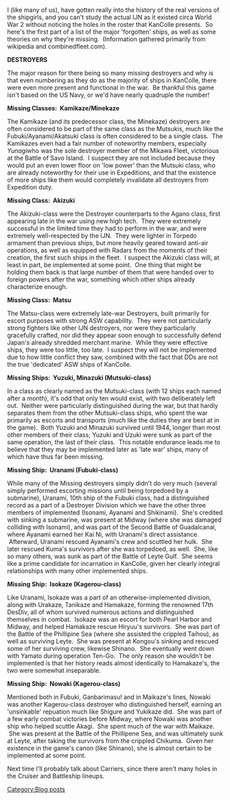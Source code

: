 I (like many of us), have gotten really into the history of the real versions of the shipgirls, and you can't study the actual IJN as it existed circa World War 2 without noticing the holes in the roster that KanColle presents.  So here's the first part of a list of the major 'forgotten' ships, as well as some theories on why they're missing.  (Information gathered primarily from wikipedia and combinedfleet.com).

'''DESTROYERS'''

The major reason for there being so many missing destroyers and why is that even numbering as they do as the majority of ships in KanColle, there were even more present and functional in the war.  Be thankful this game isn't based on the US Navy, or we'd have nearly quadruple the number!

'''Missing Classes:  Kamikaze/Minekaze'''

The Kamikaze (and its predecessor class, the Minekaze) destroyers are often considered to be part of the same class as the Mutsukis, much like the Fubuki/Ayanami/Akatsuki class is often considered to be a single class.  The Kamikazes even had a fair number of noteworthy members, especially ''Yunagi ''who was the sole destroyer member of the Mikawa Fleet, victorious at the Battle of Savo Island.  I suspect they are not included because they would put an even lower floor on 'low power' than the Mutsuki class, who are already noteworthy for their use in Expeditions, and that the existence of more ships like them would completely invalidate all destroyers from Expedition duty.

'''Missing Class:  Akizuki'''

The Akizuki-class were the Destroyer counterparts to the Agano class, first appearing late in the war using new high tech.  They were extremely successful in the limited time they had to perform in the war, and were extremely well-respected by the IJN.  They were lighter in Torpedo armament than previous ships, but more heavily geared toward anti-air operations, as well as equipped with Radars from the moments of their creation, the first such ships in the fleet.  I suspect the Akizuki class will, at least in part, be implemented at some point.  One thing that might be holding them back is that large number of them that were handed over to foreign powers after the war, something which other ships already characterize enough.

'''Missing Class:  Matsu'''

The Matsu-class were extremely late-war Destroyers, built primarily for escort purposes with strong ASW capability.  They were not particularly strong fighters like other IJN destroyers, nor were they particularly gracefully crafted, nor did they appear soon enough to successfully defend Japan's already shredded merchant marine.  While they were effective ships, they were too little, too late.  I suspect they will not be implemented due to how little conflict they saw, combined with the fact that DDs are not the true 'dedicated' ASW ships of KanColle.

'''Missing Ships:  Yuzuki, Minazuki (Mutsuki-class)'''

In a class as clearly named as the Mutsuki-class (with 12 ships each named after a month), it's odd that only ten would exist, with two deliberately left out.  Neither were particularly distinguished during the war, but that hardly separates them from the other Mutsuki-class ships, who spent the war primarily as escorts and transports (much like the duties they are best at in the game).  Both Yuzuki and Minazuki survived until 1944, longer than most other members of their class; Yuzuki and Uzuki were sunk as part of the same operation, the last of their class.  This notable endurance leads me to believe that they may be implemented later as 'late war' ships, many of which have thus far been missing.

'''Missing Ship:  Uranami (Fubuki-class)'''

While many of the Missing destroyers simply didn't do very much (several simply performed escorting missions until being torpedoed by a submarine), Uranami, 10th ship of the Fubuki class, had a distinguished record as a part of a Destroyer Division which we have the other three members of implemented (Isonami, Ayanami and Shikinami).  She's credited with sinking a submarine, was present at Midway (where she was damaged colliding with Isonami), and was part of the Second Battle of Guadalcanal, where Ayanami earned her Kai Ni, with Uranami's direct assistance.  Afterward, Uranami rescued Ayanami's crew and scuttled her hulk.  She later rescued Kuma's survivors after she was torpedoed, as well.  She, like so many others, was sunk as part of the Battle of Leyte Gulf.  She seems like a prime candidate for incarnation in KanColle, given her clearly integral relationships with many other implemented ships.

'''Missing Ship:  Isokaze (Kagerou-class)'''

Like Uranami, Isokaze was a part of an otherwise-implemented division, along with Urakaze, Tanikaze and Hamakaze, forming the renowned 17th DesDiv, all of whom survived numerous actions and distinguished themselves in combat.  Isokaze was an escort for both Pearl Harbor and Midway, and helped Hamakaze rescue Hiryuu's survivors.  She was part of the Battle of the Phillipine Sea (where she assisted the crippled Taihou), as well as surviving Leyte.  She was present at Kongou's sinking and rescued some of her surviving crew, likewise Shinano.  She eventually went down with Yamato during operation Ten-Go.  The only reason she wouldn't be implemented is that her history reads almost identically to Hamakaze's, the two were somewhat inseparable.

'''Missing Ship:  Nowaki (Kagerou-class)'''

Mentioned both in Fubuki, Ganbarimasu! and in Maikaze's lines, Nowaki was another Kagerou-class destroyer who distinguished herself, earning an 'unsinkable' repuation much like Shigure and Yukikaze did.  She was part of a few early combat victories before Midway, where Nowaki was another ship who helped scuttle Akagi.  She spent much of the war with Maikaze.  She was present at the Battle of the Phillipene Sea, and was ultimately sunk at Leyte, after taking the survivors from the crippled Chikuma.  Given her existence in the game's canon (like Shinano), she is almost certain to be implemented at some point.



Next time I'll probably talk about Carriers, since there aren't many holes in the Cruiser and Battleship lineups.
[[Category:Blog posts]]